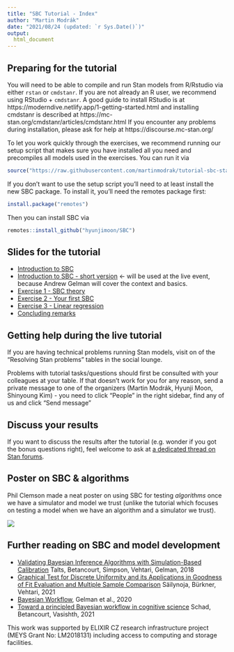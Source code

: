 ```yaml
---
title: "SBC Tutorial - Index"
author: "Martin Modrák"
date: "2021/08/24 (updated: `r Sys.Date()`)"
output:
  html_document
---
```


## Preparing for the tutorial

You will need to be able to compile and run Stan models from R/Rstudio via either `rstan` or `cmdstanr`. If you are not already an R user, we recommend using RStudio + `cmdstanr`. A good guide to install RStudio is at https://moderndive.netlify.app/1-getting-started.html and installing cmdstanr is described at
https://mc-stan.org/cmdstanr/articles/cmdstanr.html 
If you encounter any problems during installation, please ask for help at https://discourse.mc-stan.org/

To let you work quickly through the exercises, we recommend running our setup script that
makes sure you have installed all you need and precompiles all models used in the exercises. You can run it via

```r
source("https://raw.githubusercontent.com/martinmodrak/tutorial-sbc-stanconnect2021/main/setup_script.R")
```

If you don't want to use the setup script you'll need to at least install the new SBC package. 
To install it, you'll need the remotes package first:

```r
install.package("remotes")
```

Then you can install SBC via

```r
remotes::install_github("hyunjimoon/SBC")
```


## Slides for the tutorial

- [Introduction to SBC](sbc_intro.html)
- [Introduction to SBC - short version](sbc_intro_short.html) <- will be used at the live event, because Andrew Gelman will cover the context and basics.
- [Exercise 1 - SBC theory](exercise_1_theory.html)
- [Exercise 2 - Your first SBC](exercise_2_first_SBC.html)
- [Exercise 3 - Linear regression](exercise_3_regression.html)
- [Concluding remarks](conclusion.html)

## Getting help during the live tutorial

If you are having technical problems running Stan models, visit on of the "Resolving Stan problems" 
tables in the social lounge.

Problems with tutorial tasks/questions should first be consulted with your colleagues at your table.
If that doesn't work for you for any reason, send a private message to one of the organizers (Martin Modrák, Hyunji Moon, 
Shinyoung Kim) - you need to click "People" in the right sidebar, find any of us and click "Send message" 

## Discuss your results

If you want to discuss the results after the tutorial (e.g. wonder if you got the bonus questions right), feel welcome to ask at [a dedicated thread on Stan forums](https://discourse.mc-stan.org/t/sbc-stanconnect-tutorial-discussion-thread/24176).

## Poster on SBC & algorithms

Phil Clemson made a neat poster on using SBC for testing _algorithms_ once we have
a simulator and model we trust (unlike the tutorial which focuses on testing a model when we have an algorithm and a simulator we trust).

![](poster_phil.png)

## Further reading on SBC and model development

- [Validating Bayesian Inference Algorithms with Simulation-Based Calibration](https://arxiv.org/pdf/1804.06788.pdf) Talts, Betancourt, Simpson, Vehtari, Gelman, 2018
- [Graphical Test for Discrete Uniformity and its Applications in Goodness of Fit Evaluation and Multiple Sample Comparison](https://arxiv.org/abs/2103.10522) Säilynoja, Bürkner, Vehtari, 2021
- [Bayesian Workflow](https://arxiv.org/abs/2011.01808), Gelman et al., 2020
- [Toward a principled Bayesian workflow in cognitive science](https://psycnet.apa.org/record/2020-43606-001) Schad, Betancourt, Vasishth, 2021



This work was supported by ELIXIR CZ research infrastructure project (MEYS Grant No: LM2018131) including access to computing and storage facilities.
